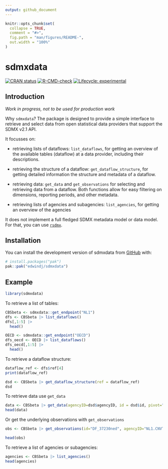 ```yaml
---
output: github_document
---
```


<!-- README.md is generated from README.Rmd. Please edit that file -->

```r
knitr::opts_chunk$set(
  collapse = TRUE,
  comment = "#>",
  fig.path = "man/figures/README-",
  out.width = "100%"
)
```

# sdmxdata

<!-- badges: start -->
[![CRAN status](https://www.r-pkg.org/badges/version/sdmxdata)](https://CRAN.R-project.org/package=sdmxdata)
[![R-CMD-check](https://github.com/edwindj/sdmxdata/actions/workflows/R-CMD-check.yaml/badge.svg)](https://github.com/edwindj/sdmxdata/actions/workflows/R-CMD-check.yaml)
[![Lifecycle: experimental](https://img.shields.io/badge/lifecycle-experimental-orange.svg)](https://lifecycle.r-lib.org/articles/stages.html#experimental)
<!-- badges: end -->

## Introduction

_Work in progress, not to be used for production work_

Why `sdmxdata`? The package is designed to provide a simple interface to
retrieve and select data from open statistical data providers that support the SDMX v2.1 API. 

It focusses on:

- retrieving lists of dataflows: `list_dataflows`, for getting an overview of the
available tables (dataflow) at a data provider, including their descriptions.

- retrieving the structure of a dataflow: `get_dataflow_structure`, for getting
detailed information the structure and metadata of a dataflow.

- retrieving data: `get_data` and `get_observations` 
for selecting and retrieving data from a dataflow. Both functions allow for 
easy filtering on dimensions, reporting periods, and other metadata.
 
- retrieving lists of agencies and subagencies: `list_agencies`, for getting an overview of the
agencies 

It does not implement a full fledged SDMX metadata model or data model. For that, you can use [`rsdmx`](https://CRAN.R-project.org/package=rsdmx).

## Installation

You can install the development version of sdmxdata from [GitHub](https://github.com/) with:

``` r
# install.packages("pak")
pak::pak("edwindj/sdmxdata")
```

## Example


```r
library(sdmxdata)
```

To retrieve a list of tables:

```r
CBSbeta <- sdmxdata::get_endpoint("NL1")
dfs <- CBSbeta |> list_dataflows()
dfs[,1:5] |> 
  head()
```
```r
OECD <- sdmxdata::get_endpoint("OECD")
dfs_oecd <- OECD |> list_dataflows()
dfs_oecd[,1:5] |> 
  head()
```
To retrieve a dataflow structure:

```r
dataflow_ref <- dfs$ref[4]
print(dataflow_ref)

dsd <- CBSbeta |> get_dataflow_structure(ref = dataflow_ref)
dsd
```

To retrieve data use `get_data`

```r
data <- CBSbeta |> get_data(agencyID=dsd$agencyID, id = dsd$id, pivot="Topics")
head(data)
```

Or get the underlying observations with `get_observations`

```r
obs <- CBSbeta |> get_observations(id="DF_37230ned", agencyID="NL1.CNVT")
```

```r
head(obs)
```

To retrieve a list of agencies or subagencies:

```r
agencies <- CBSbeta |> list_agencies()
head(agencies)
```

